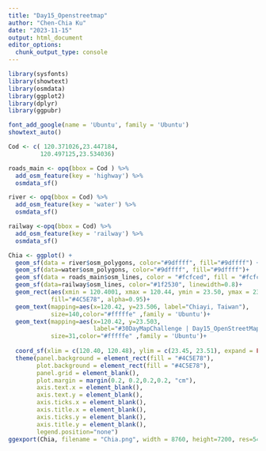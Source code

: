 ```yaml
---
title: "Day15_Openstreetmap"
author: "Chen-Chia Ku"
date: "2023-11-15"
output: html_document
editor_options: 
  chunk_output_type: console
---
```


```r
library(sysfonts)
library(showtext)
library(osmdata)
library(ggplot2)
library(dplyr)
library(ggpubr)

```

```r
font_add_google(name = 'Ubuntu', family = 'Ubuntu')
showtext_auto()

```

```r
Cod <- c( 120.371026,23.447184,
         120.497125,23.534036)

roads_main <- opq(bbox = Cod ) %>%
  add_osm_feature(key = 'highway') %>%
  osmdata_sf()

river <- opq(bbox = Cod) %>%
  add_osm_feature(key = 'water') %>%
  osmdata_sf()

railway <-opq(bbox = Cod) %>%
  add_osm_feature(key = 'railway') %>%
  osmdata_sf()


```

```r
Chia <- ggplot() +
  geom_sf(data = river$osm_polygons, color="#9dffff", fill="#9dffff") +
  geom_sf(data=water$osm_polygons, color="#9dffff", fill="#9dffff")+
  geom_sf(data = roads_main$osm_lines, color = "#fcfced", fill = "#fcfced") +
  geom_sf(data=railway$osm_lines, color="#1f2530", linewidth=0.8)+
  geom_rect(aes(xmin = 120.4001, xmax = 120.44, ymin = 23.50, ymax = 23.5098), 
            fill="#4C5E78", alpha=0.95)+
  geom_text(mapping=aes(x=120.42, y=23.506, label="Chiayi, Taiwan"), 
            size=140,color="#fffffe" ,family = 'Ubuntu')+
  geom_text(mapping=aes(x=120.42, y=23.503, 
                        label="#30DayMapChallenge | Day15_OpenStreetMap | @jjakon11"), 
            size=31,color="#fffffe" ,family = 'Ubuntu')+
  
  coord_sf(xlim = c(120.40, 120.48), ylim = c(23.45, 23.51), expand = FALSE, crs=4326)+
  theme(panel.background = element_rect(fill = "#4C5E78"), 
        plot.background = element_rect(fill = "#4C5E78"),
        panel.grid = element_blank(), 
        plot.margin = margin(0.2, 0.2,0.2,0.2, "cm"),
        axis.text.x = element_blank(),
        axis.text.y = element_blank(),
        axis.ticks.x = element_blank(),
        axis.title.x = element_blank(),
        axis.ticks.y = element_blank(),
        axis.title.y = element_blank(),
        legend.position="none")
ggexport(Chia, filename = "Chia.png", width = 8760, height=7200, res=540)
  
  

```
